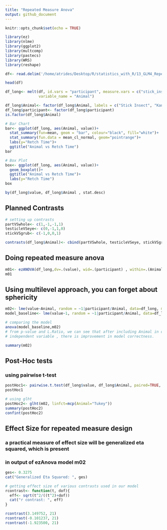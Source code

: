 ```yaml
---
title: "Repeated Measure Anova"
output: github_document
---
```


```r
knitr::opts_chunk$set(echo = TRUE)
```
```r
library(ez)
library(nlme)
library(ggplot2)
library(multcomp)
library(pastecs)
library(WRS)
library(reshape)
```
```r
df<- read.delim('/home/atrides/Desktop/R/statistics_with_R/13_GLM4_RepeatedMeasuresDesigns/Data_Files/Bushtucker.dat', header = TRUE)

head(df)
```
```r
df_long<- melt(df, id.vars = "participant", measure.vars = c("stick_insect","kangaroo_testicle","fish_eye", "witchetty_grub"), 
               variable_name = "Animal")

df_long$Animal<- factor(df_long$Animal, labels = c("Stick Insect", "Kangaroo Testicle", "Fish Eye", "Witchetty Grub"))
df_long$participant<- factor(df_long$participant)
is.factor(df_long$Animal)
```
```r
# Bar Chart
bar<- ggplot(df_long, aes(Animal, value))+
  stat_summary(fun=mean, geom = "bar", colour="black", fill="white")+
  stat_summary(fun.data = mean_cl_normal, geom="pointrange")+
  labs(y="Retch Time")+
  ggtitle("Animal vs Retch Time")
bar
```
```r
# Box Plot
box<- ggplot(df_long, aes(Animal, value))+
  geom_boxplot()+
  ggtitle("Animal vs Retch Time")+
  labs(y="Retch Time")
box
```
```r
by(df_long$value, df_long$Animal , stat.desc)
```

## Planned Contrasts
```r
# setting up contrasts
partVSwhole<- c(1,-1,-1,1)
testicleVSeye<- c(0,-1,1,0)
stickVSgrub<- c(-1,0,0,1)

contrasts(df_long$Animal)<- cbind(partVSwhole, testicleVSeye, stickVSgrub)
```
## Doing repeated measure anova
```r
m01<- ezANOVA(df_long,dv=.(value), wid=.(participant) , within=.(Animal), detailed = TRUE, type = 3)
m01
```

## Using multilevel approach, you can forget about sphericity
```r
m02<- lme(value~Animal, random = ~1|participant/Animal, data=df_long, method = "ML")
model_baseline<- lme(value~1, random = ~1|participant/Animal, data=df_long, method="ML")

# comparing the model
anova(model_baseline,m02)
# from p-value and L.Ratio, we can see that after including Animal in our
# independent variable , there is improvement in model correctness.
```
```r
summary(m02)
```

## Post-Hoc tests

### using pairwise t-test
```r
postHoc1<- pairwise.t.test(df_long$value, df_long$Animal, paired=TRUE, p.adjust.method = "bonferroni")
postHoc1
```
```r
# using glht
postHoc2<- glht(m02, linfct=mcp(Animal="Tukey"))
summary(postHoc2)
confint(postHoc2)
```


## Effect Size for repeated measure design

### a practical measure of effect size will be generalized  eta squared, which is present
### in output of ezAnova model m02
```r
ges<- 0.3275
cat("Generalized Eta Squared: ", ges)
```
```r
# getting effect size of various contrasts used in our model
rcontrast<- function(t, dof){
  eff<- sqrt(t^2/((t^2)+dof))
  cat("r contrast: ", eff)
}
```
```r
rcontrast(3.149752, 21)
rcontrast(-0.101237, 21)
rcontrast(-1.923500, 21)

```